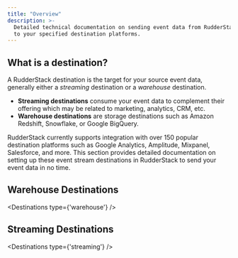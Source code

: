 ```yaml
---
title: "Overview"
description: >-
  Detailed technical documentation on sending event data from RudderStack
  to your specified destination platforms.
---
```


## What is a destination?

A RudderStack destination is the target for your source event data, generally either a *streaming* destination or a *warehouse* destination. 

* **Streaming destinations** consume your event data to complement their offering which may be related to marketing, analytics, CRM, etc.
* **Warehouse destinations** are storage destinations such as Amazon Redshift, Snowflake, or Google BigQuery.

RudderStack currently supports integration with over 150 popular destination platforms such as Google Analytics, Amplitude, Mixpanel, Salesforce, and more. This section provides detailed documentation on setting up these event stream destinations in RudderStack to send your event data in no time.

## Warehouse Destinations

<Destinations
  type={'warehouse'}
/>

## Streaming Destinations

<Destinations
  type={'streaming'}
/>